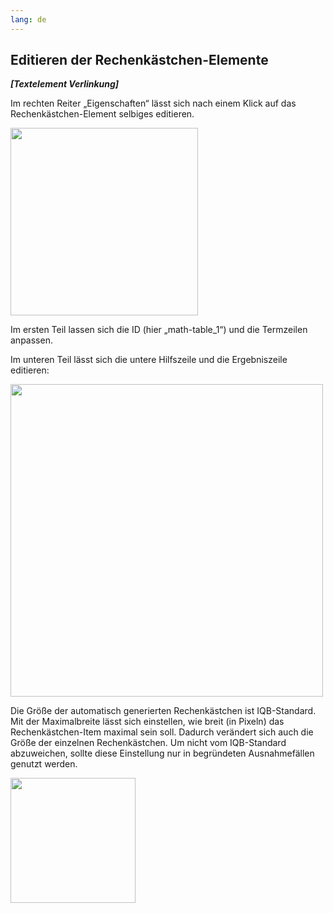 ```yaml
---
lang: de
---
```

## Editieren der Rechenkästchen-Elemente
***[Textelement Verlinkung]***

Im rechten Reiter „Eigenschaften“ lässt sich nach einem Klick auf das Rechenkästchen-Element selbiges editieren.

![](Editieren.png){width=300}

Im ersten Teil lassen sich die ID (hier „math-table_1“) und die Termzeilen anpassen. 

Im unteren Teil lässt sich die untere Hilfszeile und die Ergebniszeile editieren: 

![](Editieren_eins.png){width=500}

Die Größe der automatisch generierten Rechenkästchen ist IQB-Standard. Mit der Maximalbreite lässt sich einstellen, wie breit (in Pixeln) das Rechenkästchen-Item maximal sein soll. Dadurch verändert sich auch die Größe der einzelnen Rechenkästchen. Um nicht vom IQB-Standard abzuweichen, sollte diese Einstellung nur in begründeten Ausnahmefällen genutzt werden.  

![](Editieren_zwei.png){width=200}